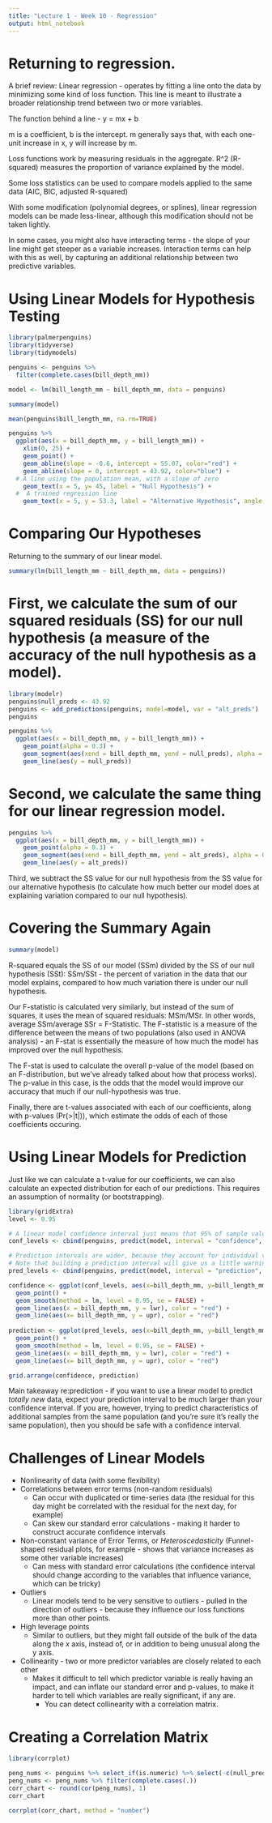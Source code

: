 ```yaml
---
title: "Lecture 1 - Week 10 - Regression"
output: html_notebook
---
```


Returning to regression.
========

A brief review:
Linear regression - operates by fitting a line onto the data by minimizing some kind of loss function. This line is meant to illustrate a broader relationship trend between two or more variables.

The function behind a line - y = mx + b

m is a coefficient, b is the intercept. m generally says that, with each one-unit increase in x, y will increase by m.

Loss functions work by measuring residuals in the aggregate. R^2 (R-squared) measures the proportion of variance explained by the model.

Some loss statistics can be used to compare models applied to the same data (AIC, BIC, adjusted R-squared)

With some modification (polynomial degrees, or splines), linear regression models can be made less-linear, although this modification should not be taken lightly.

In some cases, you might also have interacting terms - the slope of your line might get steeper as a variable increases. Interaction terms can help with this as well, by capturing an additional relationship between two predictive variables.

Using Linear Models for Hypothesis Testing
========
```r
library(palmerpenguins)
library(tidyverse)
library(tidymodels)

penguins <- penguins %>%
  filter(complete.cases(bill_depth_mm))

model <- lm(bill_length_mm ~ bill_depth_mm, data = penguins)

summary(model)
```

```r
mean(penguins$bill_length_mm, na.rm=TRUE)

penguins %>%
  ggplot(aes(x = bill_depth_mm, y = bill_length_mm)) +
    xlim(0, 25) +
    geom_point() +
    geom_abline(slope = -0.6, intercept = 55.07, color="red") +
    geom_abline(slope = 0, intercept = 43.92, color="blue") +
  # A line using the population mean, with a slope of zero
    geom_text(x = 5, y= 45, label = "Null Hypothesis") +
  #  A trained regression line
    geom_text(x = 5, y = 53.3, label = "Alternative Hypothesis", angle = -18)
```
Comparing Our Hypotheses
========
Returning to the summary of our linear model.
```r
summary(lm(bill_length_mm ~ bill_depth_mm, data = penguins))
```

First, we calculate the sum of our squared residuals (SS) for our null hypothesis (a measure of the accuracy of the null hypothesis as a model). 
=======
```r
library(modelr)
penguins$null_preds <- 43.92
penguins <- add_predictions(penguins, model=model, var = "alt_preds")
penguins

penguins %>%
  ggplot(aes(x = bill_depth_mm, y = bill_length_mm)) +
    geom_point(alpha = 0.3) +
    geom_segment(aes(xend = bill_depth_mm, yend = null_preds), alpha = 0.33) +
    geom_line(aes(y = null_preds))
```

Second, we calculate the same thing for our linear regression model.
========
```r
penguins %>%
  ggplot(aes(x = bill_depth_mm, y = bill_length_mm)) +
    geom_point(alpha = 0.3) +
    geom_segment(aes(xend = bill_depth_mm, yend = alt_preds), alpha = 0.33) +
    geom_line(aes(y = alt_preds))
```

Third, we subtract the SS value for our null hypothesis from the SS value for our alternative hypothesis (to calculate how much better our model does at explaining variation compared to our null hypothesis).

Covering the Summary Again
=========

```r
summary(model)
```
R-squared equals the SS of our model (SSm) divided by the SS of our null hypothesis (SSt): SSm/SSt - the percent of variation in the data that our model explains, compared to how much variation there is under our null hypothesis.

Our F-statistic is calculated very similarly, but instead of the sum of squares, it uses the mean of squared residuals: MSm/MSr. In other words, average SSm/average SSr = F-Statistic. The F-statistic is a measure of the difference between the means of two populations (also used in ANOVA analysis) - an F-stat is essentially the measure of how much the model has improved over the null hypothesis.

The F-stat is used to calculate the overall p-value of the model (based on an F-distribution, but we've already talked about how that process works). The p-value in this case, is the odds that the model would improve our accuracy that much if our null-hypothesis was true.

Finally, there are t-values associated with each of our coefficients, along with p-values (Pr(>|t|)), which estimate the odds of each of those coefficients occuring.

Using Linear Models for Prediction
=======
Just like we can calculate a t-value for our coefficients, we can also calculate an expected distribution for each of our predictions. This requires an assumption of normality (or bootstrapping).
```r
library(gridExtra)
level <- 0.95

# A linear model confidence interval just means that 95% of sample values are expected to fall within this level - it's not actually good to use for predictions.
conf_levels <- cbind(penguins, predict(model, interval = "confidence", level = level))

# Prediction intervals are wider, because they account for individual variation.
# Note that building a prediction interval will give us a little warning
pred_levels <- cbind(penguins, predict(model, interval = "prediction", level = level))

confidence <- ggplot(conf_levels, aes(x=bill_depth_mm, y=bill_length_mm)) +
  geom_point() +
  geom_smooth(method = lm, level = 0.95, se = FALSE) +
  geom_line(aes(x = bill_depth_mm, y = lwr), color = "red") +
  geom_line(aes(x= bill_depth_mm, y = upr), color = "red")
  
prediction <- ggplot(pred_levels, aes(x=bill_depth_mm, y=bill_length_mm)) +
  geom_point() +
  geom_smooth(method = lm, level = 0.95, se = FALSE) +
  geom_line(aes(x = bill_depth_mm, y = lwr), color = "red") +
  geom_line(aes(x= bill_depth_mm, y = upr), color = "red")

grid.arrange(confidence, prediction)
```
Main takeaway re:prediction - if you want to use a linear model to predict *totally new* data, expect your prediction interval to be much larger than your confidence interval. If you are, however, trying to predict characteristics of additional samples from the same population (and you're sure it's really the same population), then you should be safe with a confidence interval.

Challenges of Linear Models
========
* Nonlinearity of data (with some flexibility)
* Correlations between error terms (non-random residuals)
    - Can occur with duplicated or time-series data (the residual for this day might be correlated with the residual for the next day, for example)
    - Can skew our standard error calculations - making it harder to construct accurate confidence intervals
    
* Non-constant variance of Error Terms, or *Heteroscedasticity* (Funnel-shaped residual plots, for example - shows that variance increases as some other variable increases)
   - Can mess with standard error calculations (the confidence interval should change according to the variables that influence variance, which can be tricky)
   
* Outliers
  - Linear models tend to be very sensitive to outliers - pulled in the direction of outliers - because they influence our loss functions more than other points.
  
* High leverage points
    - Similar to outliers, but they might fall outside of the bulk of the data along the *x* axis, instead of, or in addition to being unusual along the y axis.
    
* Collinearity - two or more predictor variables are closely related to each other
  - Makes it difficult to tell which predictor variable is really having an impact, and can inflate our standard error and p-values, to make it harder to tell which variables are really significant, if any are.
    - You can detect collinearity with a correlation matrix.
    

Creating a Correlation Matrix
========
```r
library(corrplot)

peng_nums <- penguins %>% select_if(is.numeric) %>% select(-c(null_preds, alt_preds))
peng_nums <- peng_nums %>% filter(complete.cases(.))
corr_chart <- round(cor(peng_nums), 1)
corr_chart

corrplot(corr_chart, method = "number")
```